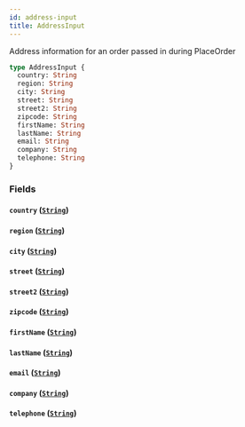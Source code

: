 ```yaml
---
id: address-input
title: AddressInput
---
```


Address information for an order passed in during PlaceOrder

```graphql
type AddressInput {
  country: String
  region: String
  city: String
  street: String
  street2: String
  zipcode: String
  firstName: String
  lastName: String
  email: String
  company: String
  telephone: String
}
```

### Fields

#### `country` ([`String`](../../rate-manager-service/scalars/string))

#### `region` ([`String`](../../rate-manager-service/scalars/string))

#### `city` ([`String`](../../rate-manager-service/scalars/string))

#### `street` ([`String`](../../rate-manager-service/scalars/string))

#### `street2` ([`String`](../../rate-manager-service/scalars/string))

#### `zipcode` ([`String`](../../rate-manager-service/scalars/string))

#### `firstName` ([`String`](../../rate-manager-service/scalars/string))

#### `lastName` ([`String`](../../rate-manager-service/scalars/string))

#### `email` ([`String`](../../rate-manager-service/scalars/string))

#### `company` ([`String`](../../rate-manager-service/scalars/string))

#### `telephone` ([`String`](../../rate-manager-service/scalars/string))
